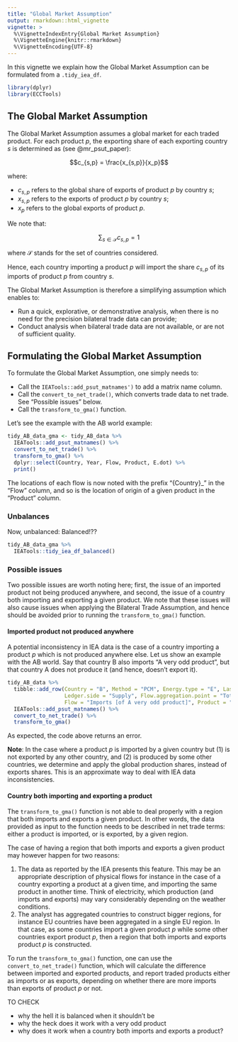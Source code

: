 ```yaml
---
title: "Global Market Assumption"
output: rmarkdown::html_vignette
vignette: >
  %\VignetteIndexEntry{Global Market Assumption}
  %\VignetteEngine{knitr::rmarkdown}
  %\VignetteEncoding{UTF-8}
---
```


In this vignette we explain how the Global Market Assumption can be formulated from a `.tidy_iea_df`.

```r
library(dplyr)
library(ECCTools)
```


## The Global Market Assumption

The Global Market Assumption assumes a global market for each traded product. For each product $p$, the exporting share of each exporting country $s$ is determined as (see @mr_psut_paper):

$$c_{s,p} = \frac{x_{s,p}}{x_p}$$

where:

* $c_{s,p}$ refers to the global share of exports of product $p$ by country $s$;
* $x_{s,p}$ refers to the exports of product $p$ by country $s$;
* $x_p$ refers to the global exports of product $p$.


We note that:

$$\sum_{s \in \mathcal{S}} c_{s,p} = 1$$

where $\mathcal{S}$ stands for the set of countries considered.

Hence, each country importing a product $p$ will import the share $c_{s,p}$ of its imports of product $p$ from country $s$.

The Global Market Assumption is therefore a simplifying assumption which enables to:

* Run a quick, explorative, or demonstrative analysis, when there is no need for the precision bilateral trade data can provide;
* Conduct analysis when bilateral trade data are not available, or are not of sufficient quality.


## Formulating the Global Market Assumption

To formulate the Global Market Assumption, one simply needs to:

* Call the `IEATools::add_psut_matnames')` to add a matrix name column.
* Call the `convert_to_net_trade()`, which converts trade data to net trade. See "Possible issues" below.
* Call the `transform_to_gma()` function.

Let's see the example with the AB world example:

```r
tidy_AB_data_gma <- tidy_AB_data %>% 
  IEATools::add_psut_matnames() %>% 
  convert_to_net_trade() %>% 
  transform_to_gma() %>% 
  dplyr::select(Country, Year, Flow, Product, E.dot) %>% 
  print()
```

The locations of each flow is now noted with the prefix "{Country}_" in the "Flow" column, and so is the location of origin of a given product in the "Product" column.


### Unbalances

Now, unbalanced:
Balanced!??

```r
tidy_AB_data_gma %>% 
  IEATools::tidy_iea_df_balanced()
```


### Possible issues

Two possible issues are worth noting here; first, the issue of an imported product not being produced anywhere, and second, the issue of a country both importing and exporting a given product. We note that these issues will also cause issues when applying the Bilateral Trade Assumption, and hence should be avoided prior to running the `transform_to_gma()` function.

#### Imported product not produced anywhere

A potential inconsistency in IEA data is the case of a country importing a product $p$ which is not produced anywhere else. Let us show an example with the AB world. Say that country B also imports "A very odd product", but that country A does not produce it (and hence, doesn't export it).

```r
tidy_AB_data %>% 
  tibble::add_row(Country = "B", Method = "PCM", Energy.type = "E", Last.stage = "Final", Year = 2018, 
                  Ledger.side = "Supply", Flow.aggregation.point = "Total primary energy supply", 
                  Flow = "Imports [of A very odd product]", Product = "A very odd product", Unit = "ktoe", E.dot = 100) %>% 
  IEATools::add_psut_matnames() %>% 
  convert_to_net_trade() %>% 
  transform_to_gma()
```

As expected, the code above returns an error.

**Note**: In the case where a product $p$ is imported by a given country but (1) is not exported by any other country, and (2) is produced by some other countries, we determine and apply the global production shares, instead of exports shares. This is an approximate way to deal with IEA data inconsistencies.


#### Country both importing and exporting a product

The `transform_to_gma()` function is not able to deal properly with a region that both imports and exports a given product. In other words, the data provided as input to the function needs to be described in net trade terms: either a product is imported, or is exported, by a given region.

The case of having a region that both imports and exports a given product may however happen for two reasons:

1. The data as reported by the IEA presents this feature. This may be an appropriate description of physical flows for instance in the case of a country exporting a product at a given time, and importing the same product in another time. Think of electricity, which production (and imports and exports) may vary considerably depending on the weather conditions.
2. The analyst has aggregated countries to construct bigger regions, for instance EU countries have been aggregated in a single EU region. In that case, as some countries import a given product $p$ while some other countries export product $p$, then a region that both imports and exports product $p$ is constructed.

To run the `transform_to_gma()` function, one can use the `convert_to_net_trade()` function, which will calculate the difference between imported and exported products, and report traded products either as imports or as exports, depending on whether there are more imports than exports of product $p$ or not.




TO CHECK

* why the hell it is balanced when it shouldn't be
* why the heck does it work with a very odd product
* why does it work when a country both imports and exports a product?
